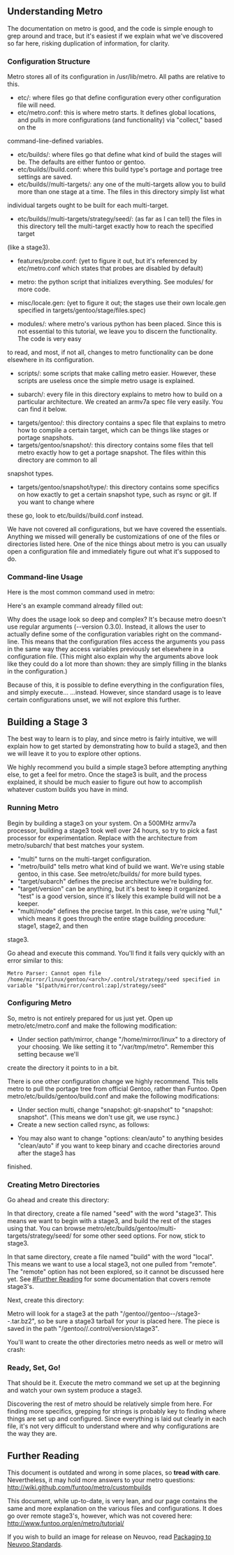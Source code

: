 == Understanding Metro ==
The documentation on metro is good, and the code is simple enough to grep around and trace, but it's easiest if we explain what we've discovered so far here, risking 
duplication of information, for clarity.

=== Configuration Structure ===
Metro stores all of its configuration in /usr/lib/metro. All paths are relative to this.

* etc/: where files go that define configuration every other configuration file will need.
* etc/metro.conf: this is where metro starts. It defines global locations, and pulls in more configurations (and functionality) via "collect," based on the 
command-line-defined variables.
* etc/builds/: where files go that define what kind of build the stages will be. The defaults are either funtoo or gentoo.
* etc/builds/<type>/build.conf: where this build type's portage and portage tree settings are saved.
* etc/builds/<type>/multi-targets/: any one of the multi-targets allow you to build more than one stage at a time. The files in this directory simply list what 
individual targets ought to be built for each multi-target.
* etc/builds/<type>/multi-targets/strategy/seed/: (as far as I can tell) the files in this directory tell the multi-target exactly how to reach the specified target 
(like a stage3).

* features/probe.conf: (yet to figure it out, but it's referenced by etc/metro.conf which states that probes are disabled by default)

* metro: the python script that initializes everything. See modules/ for more code.

* misc/locale.gen: (yet to figure it out; the stages use their own locale.gen specified in targets/gentoo/stage/files.spec)

* modules/: where metro's various python has been placed. Since this is not essential to this tutorial, we leave you to discern the functionality. The code is very easy 
to read, and most, if not all, changes to metro functionality can be done elsewhere in its configuration.

* scripts/: some scripts that make calling metro easier. However, these scripts are useless once the simple metro usage is explained.

* subarch/: every file in this directory explains to metro how to build on a particular architecture. We created an armv7a spec file very easily. You can find it below.
{{File|subarch/armv7a.spec|<pre>
[section target]

arch: arm

[section portage]

CFLAGS: -march=armv7-a -mtune=cortex-a8 -mfpu=neon -mfloat-abi=softfp -fomit-frame-pointer -Os -pipe
CHOST: armv7a-unknown-linux-gnueabi
HOSTUSE:</pre>}}

* targets/gentoo/: this directory contains a spec file that explains to metro how to compile a certain target, which can be things like stages or portage snapshots.
* targets/gentoo/snapshot/: this directory contains some files that tell metro exactly how to get a portage snapshot. The files within this directory are common to all 
snapshot types.
* targets/gentoo/snapshot/type/: this directory contains some specifics on how exactly to get a certain snapshot type, such as rsync or git. If you want to change where 
these go, look to etc/builds/<type>/build.conf instead.

We have not covered all configurations, but we have covered the essentials. Anything we missed will generally be customizations of one of the files or directories listed 
here. One of the nice things about metro is you can usually open a configuration file and immediately figure out what it's supposed to do.

{{Note|When editing a configuration file, remember that a variable cannot be set more than once. Theoretically it is possible to modify the parser (modules/flex_data.py) 
to allow this to occur, and indeed it appears the code is already in place to do this, but since it is not enabled by default, and since accidental configuration 
overlaps will be silently obeyed, we cannot recommend changing the parser's behavior.}}

=== Command-line Usage ===
Here is the most common command used in metro:
{{Command|metro multi: yes metro/build: <build> target/subarch: <subarch> target/version: <version> multi/mode: <multi-target>}}

Here's an example command already filled out:
{{Command|metro multi: yes metro/build: gentoo target/subarch: armv7a target/version: 0.3.0 multi/mode: full}}

Why does the usage look so deep and complex? It's because metro doesn't use regular arguments (--version 0.3.0). Instead, it allows the user to actually define some of 
the configuration variables right on the command-line. This means that the configuration files access the arguments you pass in the same way they access variables 
previously set elsewhere in a configuration file. (This might also explain why the arguments above look like they could do a lot more than shown: they are simply filling 
in the blanks in the configuration.)

Because of this, it is possible to define everything in the configuration files, and simply execute...
{{Command|metro --}}
...instead. However, since standard usage is to leave certain configurations unset, we will not explore this further.

== Building a Stage 3 ==
The best way to learn is to play, and since metro is fairly intuitive, we will explain how to get started by demonstrating how to build a stage3, and then we will leave 
it to you to explore other options.

We highly recommend you build a simple stage3 before attempting anything else, to get a feel for metro. Once the stage3 is built, and the process explained, it should be 
much easier to figure out how to accomplish whatever custom builds you have in mind.

=== Running Metro ===
Begin by building a stage3 on your system. On a 500MHz armv7a processor, building a stage3 took well over 24 hours, so try to pick a fast processor for experimentation. 
Replace <portage arch here> with the architecture from metro/subarch/ that best matches your system.
{{Command|metro multi: yes metro/build: gentoo target/subarch: <arch here> target/version: test multi/mode: full}}
* "multi" turns on the multi-target configuration.
* "metro/build" tells metro what kind of build we want. We're using stable gentoo, in this case. See metro/etc/builds/ for more build types.
* "target/subarch" defines the precise architecture we're building for.
* "target/version" can be anything, but it's best to keep it organized. "test" is a good version, since it's likely this example build will not be a keeper.
* "multi/mode" defines the precise target. In this case, we're using "full," which means it goes through the entire stage building procedure: stage1, stage2, and then 
stage3.

Go ahead and execute this command. You'll find it fails very quickly with an error similar to this:
<pre>Metro Parser: Cannot open file /home/mirror/linux/gentoo/<arch>/.control/strategy/seed specified in variable "$[path/mirror/control:zap]/strategy/seed"</pre>

=== Configuring Metro ===
So, metro is not entirely prepared for us just yet. Open up metro/etc/metro.conf and make the following modification:
* Under section path/mirror, change "/home/mirror/linux" to a directory of your choosing. We like setting it to "/var/tmp/metro". Remember this setting because we'll 
create the directory it points to in a bit.
{{Note|Notice the syntax is different for this variable. Notice how all the other variables have a name before the colon, but this variable does not. That means this 
variable's name is the same as the section's. This is perfectly valid, since section names are just a shortcut way of saying "all these variables are prefixed with 
path/mirror".}}

There is one other configuration change we highly recommend. This tells metro to pull the portage tree from official Gentoo, rather than Funtoo. Open 
metro/etc/builds/gentoo/build.conf and make the following modifications:
* Under section multi, change "snapshot: git-snapshot" to "snapshot: snapshot". (This means we don't use git, we use rsync.)
* Create a new section called rsync, as follows:
{{File|metro/etc/builds/gentoo/build.conf|<pre>
[section rsync]
path: rsync://rsync.gentoo.org/gentoo-portage
</pre>}}
* You may also want to change "options: clean/auto" to anything besides "clean/auto" if you want to keep binary and ccache directories around after the stage3 has 
finished.

=== Creating Metro Directories ===
Go ahead and create this directory:
{{Command|mkdir -p <path/mirror variable>/gentoo/<arch>/.control/strategy/}}

In that directory, create a file named "seed" with the word "stage3". This means we want to begin with a stage3, and build the rest of the stages using that. You can 
browse metro/etc/builds/gentoo/multi-targets/strategy/seed/ for some other seed options. For now, stick to stage3.

In that same directory, create a file named "build" with the word "local". This means we want to use a local stage3, not one pulled from "remote". The "remote" option 
has not been explored, so it cannot be discussed here yet. See [[#Further Reading]] for some documentation that covers remote stage3's.

Next, create this directory:
{{Command|mkdir -p <path/mirror variable>/gentoo/<arch>/.control/version}}

Metro will look for a stage3 at the path "<path/mirror variable>/gentoo/<arch>/gentoo-<arch>-<version>/stage3-<arch>-<version>.tar.bz2", so be sure a stage3 tarball for 
your <arch> is placed here. The <version> piece is saved in the path "<path/mirror variable>/gentoo/<arch>/.control/version/stage3".

You'll want to create the other directories metro needs as well or metro will crash:
{{Command|mkdir <path/mirror variable>/snapshots/}}

=== Ready, Set, Go! ===
That should be it. Execute the metro command we set up at the beginning and watch your own system produce a stage3.

Discovering the rest of metro should be relatively simple from here. For finding more specifics, grepping for strings is probably key to finding where things are set up 
and configured. Since everything is laid out clearly in each file, it's not very difficult to understand where and why configurations are the way they are.

== Further Reading ==
This document is outdated and wrong in some places, so '''tread with care'''. Nevertheless, it may hold more answers to your metro questions: 
http://wiki.github.com/funtoo/metro/custombuilds

This document, while up-to-date, is very lean, and our page contains the same and more explanation on the various files and configurations. It does go over remote 
stage3's, however, which was not covered here: http://www.funtoo.org/en/metro/tutorial/

If you wish to build an image for release on Neuvoo, read [[Packaging to Neuvoo Standards]].
